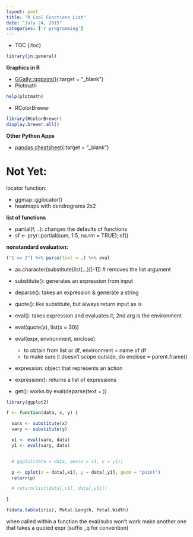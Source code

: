 ```yaml
---
layout: post
title: "R Cool Functions List"
date: "July 24, 2015"
categories: ['r programming']
---
```


* TOC
{:toc}

```r
library(jn.general)
```

**Graphics in R**

* [GGally::ggpairs()][grid.arrange]{:target = "_blank"}
* Plotmath
```r
help(plotmath)
```

* RColorBrewer

```r
library(RColorBrewer)
display.brewer.all()
```

**Other Python Apps**

* [pandas cheatsheet][pandas_ref]{:target = "_blank"}

[grid.arrange]: http://www.sthda.com/english/wiki/ggplot2-easy-way-to-mix-multiple-graphs-on-the-same-page-r-software-and-data-visualization
[pandas_ref]: https://drive.google.com/file/d/0B5VF_idvHAmMV0dTNFpyQU9Udnc/view?usp=sharing

# Not Yet:

locator function:

* ggmap::gglocator()
* heatmaps with dendrograms 2x2

**list of functions**

* partial(f, ..): changes the defaults of functions
* sf <- pryr::partial(sum, 1:5, na.rm = TRUE); sf()
     
**nonstandard evaluation:**
```r
("1 == 2") %>% parse(text = .) %>% eval
```

* as.character(substitute(list(…))[-1]) # removes the list argument
* substitute(): generates an expression from input
* deparse(): takes an expression & generate a string
* quote(): like substitute, but always return input as is
* eval(): takes expression and evaluates it, 2nd arg is the environment

* eval(quote(x), list(x = 30))
* eval(expr, environment, enclose)
  * to obtain from list or df, environment = name of df
  * to make sure it doesn’t scope outside, do enclose = parent.frame()

* expression: object that represents an action
* expression(): returns a list of expressions
* get(): works by eval(deparse(text = ))


```r
library(ggplot2)

f <- function(data, x, y) {

  varx <- substitute(x)
  vary <- substitute(y)

  x1 <- eval(varx, data)
  y1 <- eval(vary, data)


  # ggplot(data = data, aes(x = x1, y = y1))

  p <- qplot(x = data[,x1], y = data[,y1], geom = "point")
  return(p)

  # return(list(data[,x1], data[,y1]))

}

f(data.table(iris), Petal.Length, Petal.Width)
```


when called within a function the eval/subs won’t work
make another one that takes a quoted expr (suffix _q for convention)
